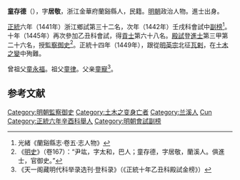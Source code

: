 '''童存德'''（{{bd|1409年||1449年|catIdx=Tong}}），字'''居敬'''，浙江金華府蘭谿縣人，民籍。[[明朝|明朝]]政治人物。進士出身。

[[正統_(年號)|正統]]六年（1441年）浙江鄉試第三十二名，次年（1442年）壬戌科會試中[[副榜|副榜]]<ref>光緒《蘭谿縣志·卷五·志人物》</ref>。十年（1445年）再次參加乙丑科會試，得[[貢士|貢士]]第六十八名。[[殿試|殿試]]登[[進士|進士]]第三甲第二十六名，授[[監察御史|監察御史]]<ref>《[[明史|明史]]》（卷167）：“尹竑，字太和，巴人；童存德，字居敬，蘭溪人。俱進士，官御史。”</ref>。正統十四年（1449年），跟從[[明英宗|明英宗]]北征[[瓦剌|瓦剌]]，在[[土木之變|土木之變]]中殉難。

曾祖父[[童永福|童永福]]。祖父[[童律|童律]]。父亲[[童寵|童寵]]<ref>《天一阁藏明代科举录选刊·登科录》（《正統十年乙丑科殿試金榜》）</ref>。

==参考文献==
{{wikisource|明史/卷167}}
{{reflist}}
{{明朝人物小作品}}
{{正統十年乙丑科殿試金榜}}

{{DEFAULTSORT:Tong童}}
[[Category:明朝監察御史|Category:明朝監察御史]]
[[Category:土木之变身亡者|Category:土木之变身亡者]]
[[Category:兰溪人|Category:兰溪人]]
[[Category:童姓|Cun]]
[[Category:正統六年辛酉科舉人|Category:正統六年辛酉科舉人]]
[[Category:明朝會試副榜|Category:明朝會試副榜]]